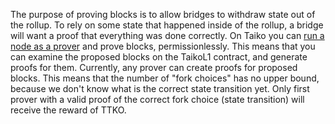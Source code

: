 The purpose of proving blocks is to allow bridges to withdraw state out of the rollup. To rely on some state that happened inside of the rollup, a bridge will want a proof that everything was done correctly. On Taiko you can [run a node as a prover](/docs/guides/run-a-taiko-node) and prove blocks, permissionlessly. This means that you can examine the proposed blocks on the TaikoL1 contract, and generate proofs for them. Currently, any prover can create proofs for proposed blocks. This means that the number of "fork choices" has no upper bound, because we don't know what is the correct state transition yet. Only first prover with a valid proof of the correct fork choice (state transition) will receive the reward of TTKO.
